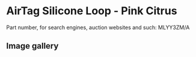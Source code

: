 
# AirTag Silicone Loop - Pink Citrus

Part number, for search engines, auction websites and such: MLYY3ZM/A

## Image gallery

<div style={{ width: '100%', maxWidth: '768px' }}>
<GalleryComponent
    images={[
      {
        original: "/everysource/MLYY3.webp",
        thumbnail: "/everypreview/MLYY3.webp",
      }
    ]}
  />
</div>